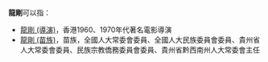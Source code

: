 '''龍剛'''可以指：
* [[龍剛_(導演)|龍剛 (導演)]]，香港1960、1970年代著名電影導演
* [[龍剛_(苗族)|龍剛 (苗族)]]，苗族，全國人大常委會委員、全國人大民族委員會委員、貴州省人大常委會委員、民族宗教僑務委員會委員、貴州省黔西南州人大常委會主任
{{Disambiguation|G|cat=二字龙姓人名消歧义}}